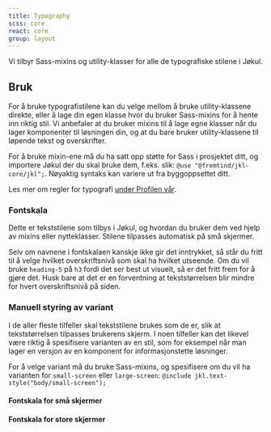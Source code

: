 ```yaml
---
title: Typography
scss: core
react: core
group: layout
---
```



<Ingress>Vi tilbyr Sass-mixins og utility-klasser for alle de typografiske stilene i Jøkul.</Ingress>

## Bruk

For å bruke typografistilene kan du velge mellom å bruke utility-klassene direkte, eller å lage din egen klasse hvor du bruker Sass-mixins for å hente inn riktig stil. Vi anbefaler at du bruker mixins til å lage egne klasser når du lager komponenter til løsningen din, og at du bare bruker utility-klassene til løpende tekst og overskrifter.

For å bruke mixin-ene må du ha satt opp støtte for Sass i prosjektet ditt, og importere Jøkul der du skal bruke dem, f.eks. slik: `@use "@fremtind/jkl-core/jkl";`. Nøyaktig syntaks kan variere ut fra byggoppsettet ditt.

Les mer om regler for typografi [under Profilen vår](/profil/typografi).

### Fontskala

Dette er tekststilene som tilbys i Jøkul, og hvordan du bruker dem ved hjelp av mixins eller nytteklasser. Stilene tilpasses automatisk på små skjermer.

<aside className="jkl-portal-paragraph">
    <InfoMessageBox role="none presentation" fullWidth title="Om fontskalaen og semantikk">
        Selv om navnene i fontskalaen kanskje ikke gir det inntrykket, så står du fritt til å velge hvilket
        overskriftsnivå som skal ha hvilket utseende. Om du vil bruke <code>heading-5</code> på <code>h3</code> fordi
        det ser best ut visuelt, så er det fritt frem for å gjøre det. Husk bare at det er en forventning at
        tekststørrelsen blir mindre for hvert overskriftsnivå på siden.
    </InfoMessageBox>
</aside>

<NormalExample />

### Manuell styring av variant

I de aller fleste tilfeller skal tekststilene brukes som de er, slik at tekststørrelsen tilpasses brukerens skjerm. I noen tilfeller kan det likevel være riktig å spesifisere varianten av en stil, som for eksempel når man lager en versjon av en komponent for informasjonstette løsninger.

For å velge variant må du bruke Sass-mixins, og spesifisere om du vil ha varianten for `small-screen` eller `large-screen`: `@include jkl.text-style("body/small-screen");`

#### Fontskala for små skjermer

<SmallExample />

#### Fontskala for store skjermer

<LargeExample />

